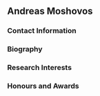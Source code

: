 ## Andreas Moshovos

### Contact Information

### Biography

### Research Interests

### Honours and Awards
